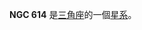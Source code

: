 {{NGCInfoBox|NGCID=NGC 614|發現者=弗里德里希·威廉·赫歇爾|發現日期=1784年9月13日|其他編號=NGC 618, NGC 627, UGC 1140|曆元=J2000.0|赤經=1時35分52.2秒
|赤緯=33°40'55"|星座=三角座|星體=星系|星等=12.7|表面亮度=13.3|藍等=13.7}}

'''NGC 614''' 是[[三角座|三角座]]的一個[[星系|星系]]。

{{NGCReference|614}}
{{Catalogs|NGC=614}}